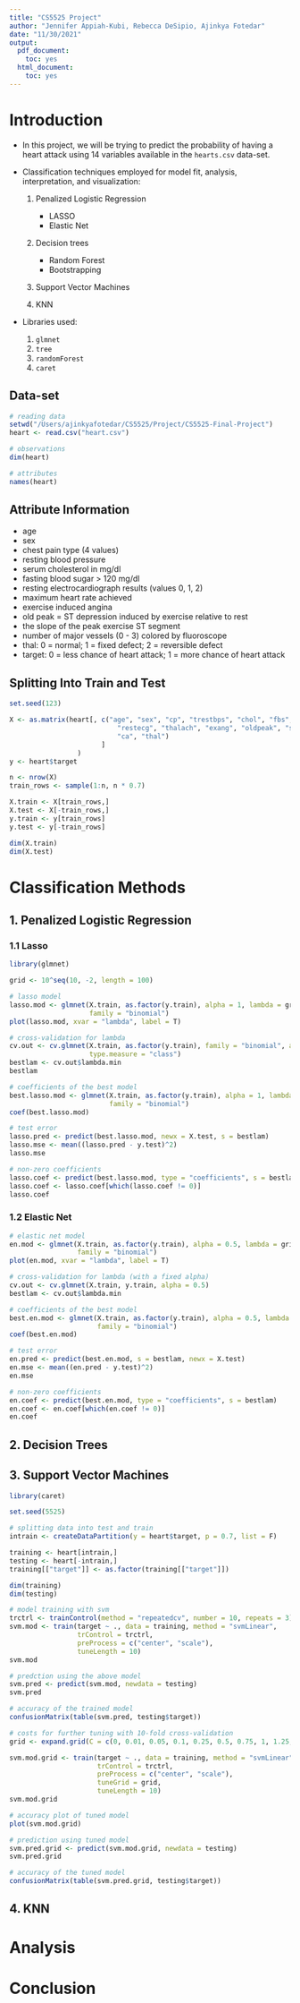 ```yaml
---
title: "CS5525 Project"
author: "Jennifer Appiah-Kubi, Rebecca DeSipio, Ajinkya Fotedar"
date: "11/30/2021"
output:
  pdf_document:
    toc: yes
  html_document:
    toc: yes
---
```


# Introduction

- In this project, we will be trying to predict the probability of having a heart attack using 14 variables available in the `hearts.csv` data-set.

- Classification techniques employed for model fit, analysis, interpretation, and visualization:

    1. Penalized Logistic Regression

        - LASSO
        - Elastic Net

    2. Decision trees

        - Random Forest
        - Bootstrapping

    3. Support Vector Machines
    4. KNN

- Libraries used:

    1. `glmnet`
    2. `tree`
    3. `randomForest`
    4. `caret`

## Data-set

```r
# reading data
setwd("/Users/ajinkyafotedar/CS5525/Project/CS5525-Final-Project")
heart <- read.csv("heart.csv")

# observations
dim(heart)

# attributes
names(heart)
```

## Attribute Information

- age
- sex
- chest pain type (4 values)
- resting blood pressure
- serum cholesterol in mg/dl
- fasting blood sugar > 120 mg/dl
- resting electrocardiograph results (values 0, 1, 2)
- maximum heart rate achieved
- exercise induced angina
- old peak = ST depression induced by exercise relative to rest
- the slope of the peak exercise ST segment
- number of major vessels (0 - 3) colored by fluoroscope
- thal: 0 = normal; 1 = fixed defect; 2 = reversible defect
- target: 0 = less chance of heart attack; 1 = more chance of heart attack

## Splitting Into Train and Test

```r
set.seed(123)

X <- as.matrix(heart[, c("age", "sex", "cp", "trestbps", "chol", "fbs",
                           "restecg", "thalach", "exang", "oldpeak", "slope",
                           "ca", "thal")
                       ]
                 )
y <- heart$target

n <- nrow(X)
train_rows <- sample(1:n, n * 0.7)

X.train <- X[train_rows,]
X.test <- X[-train_rows,]
y.train <- y[train_rows]
y.test <- y[-train_rows]

dim(X.train)
dim(X.test)
```

# Classification Methods

## 1. Penalized Logistic Regression

### 1.1 Lasso

```r
library(glmnet)

grid <- 10^seq(10, -2, length = 100)

# lasso model
lasso.mod <- glmnet(X.train, as.factor(y.train), alpha = 1, lambda = grid,
                    family = "binomial")
plot(lasso.mod, xvar = "lambda", label = T)

# cross-validation for lambda
cv.out <- cv.glmnet(X.train, as.factor(y.train), family = "binomial", alpha = 1,
                    type.measure = "class")
bestlam <- cv.out$lambda.min
bestlam

# coefficients of the best model
best.lasso.mod <- glmnet(X.train, as.factor(y.train), alpha = 1, lambda = bestlam,
                         family = "binomial")
coef(best.lasso.mod)

# test error
lasso.pred <- predict(best.lasso.mod, newx = X.test, s = bestlam)
lasso.mse <- mean((lasso.pred - y.test)^2)
lasso.mse

# non-zero coefficients
lasso.coef <- predict(best.lasso.mod, type = "coefficients", s = bestlam)
lasso.coef <- lasso.coef[which(lasso.coef != 0)]
lasso.coef
```

### 1.2 Elastic Net

```r
# elastic net model
en.mod <- glmnet(X.train, as.factor(y.train), alpha = 0.5, lambda = grid,
                 family = "binomial")
plot(en.mod, xvar = "lambda", label = T)

# cross-validation for lambda (with a fixed alpha)
cv.out <- cv.glmnet(X.train, y.train, alpha = 0.5)
bestlam <- cv.out$lambda.min

# coefficients of the best model
best.en.mod <- glmnet(X.train, as.factor(y.train), alpha = 0.5, lambda = bestlam,
                      family = "binomial")
coef(best.en.mod)

# test error
en.pred <- predict(best.en.mod, s = bestlam, newx = X.test)
en.mse <- mean((en.pred - y.test)^2)
en.mse

# non-zero coefficients
en.coef <- predict(best.en.mod, type = "coefficients", s = bestlam)
en.coef <- en.coef[which(en.coef != 0)]
en.coef
```

## 2. Decision Trees

## 3. Support Vector Machines

```r
library(caret)

set.seed(5525)

# splitting data into test and train
intrain <- createDataPartition(y = heart$target, p = 0.7, list = F)

training <- heart[intrain,]
testing <- heart[-intrain,]
training[["target"]] <- as.factor(training[["target"]])

dim(training)
dim(testing)

# model training with svm
trctrl <- trainControl(method = "repeatedcv", number = 10, repeats = 3)
svm.mod <- train(target ~ ., data = training, method = "svmLinear",
                 trControl = trctrl,
                 preProcess = c("center", "scale"),
                 tuneLength = 10)
svm.mod

# predction using the above model
svm.pred <- predict(svm.mod, newdata = testing)
svm.pred

# accuracy of the trained model
confusionMatrix(table(svm.pred, testing$target))

# costs for further tuning with 10-fold cross-validation
grid <- expand.grid(C = c(0, 0.01, 0.05, 0.1, 0.25, 0.5, 0.75, 1, 1.25, 1.5, 1.75, 2, 5))

svm.mod.grid <- train(target ~ ., data = training, method = "svmLinear",
                      trControl = trctrl,
                      preProcess = c("center", "scale"),
                      tuneGrid = grid,
                      tuneLength = 10)
svm.mod.grid

# accuracy plot of tuned model
plot(svm.mod.grid)

# prediction using tuned model
svm.pred.grid <- predict(svm.mod.grid, newdata = testing)
svm.pred.grid

# accuracy of the tuned model
confusionMatrix(table(svm.pred.grid, testing$target))
```

## 4. KNN

# Analysis

# Conclusion
